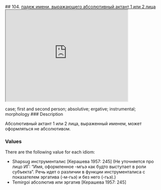 ## 104. <a href =  'https://agricolamz.github.io/The_Circassian_Isoglosses_Database/104.html'>падеж имени, выражающего абсолютивный актант 1 или 2 лица</a><div class='box'><iframe src='https://agricolamz.github.io/The_Circassian_Isoglosses_Database/104.html' width = '400px' height = '300px'></iframe></div>case; first and second person; absolutive; ergative; instrumental; morphology
### Description

Абсолютивный актант 1 или 2 лица, выраженный именем, может оформляться не абсолютивом.

### Values
There are the following value for each idiom:

* Shapsug  инструменталис [Керашева 1957: 245] (Не уточняется про лицо ИГ: "Имя, оформленное -мгьэ как будто выступает в роли субъекта". Речь идет о различии в функции инструменталиса с показателем эргатива (-м-гьэ) и без него (-гьэ).)
* Temirgoi  абсолютив или эргатив [Керашева 1957: 245] 

